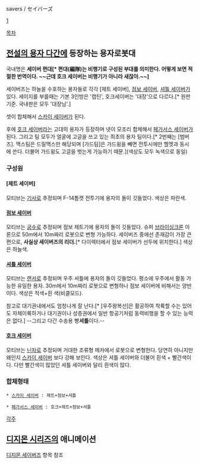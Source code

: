 savers / セイバーズ

[attachment:/sabers.JPG]

[[목차]]

== [[전설의 용자 다간]]에 등장하는 용자로봇대 ==
국내명은 '''세이버 편대[* 편대(編隊)는 비행기로 구성된 부대를 의미한다. 어떻게 보면 적절한 번역이다. ~~근데 호크 세이버는 비행기가 아니라 새잖아.~~]'''

세이버즈는 하늘을 수호하는 용자들로 각각 [제트 세이버], [[점보 세이버]], [[셔틀 세이버]]가 있다. 세이지를 부를때는 기본 3인방은 '캡틴', 호크세이버는 '대장'으로 다르다.[* 원판기준. 국내판은 모두 '대장님'.]

셋이 합체해서 [[스카이 세이버]]가 된다.

후에 [[호크 세이버]]라는 고대의 용자가 등장하며 넷이 모조리 합체해서 [[페가서스 세이버]]가 된다. 그리고 팀 모두가 얼굴에 고글을 쓰고 있는 최초의 용자 팀이다.[* 2번째는 [범버즈]. 맥스팀은 드릴맥스만 해당되며 [가드팀]은 가드윙을 빼면 전투시에만 헬멧과 동시에 쓴다. 더불어 가드윙도 고글을 벗는게 가능하기 때문.](색상도 모두 녹색으로 동일)

=== 구성원 ===
==== '''[제트 세이버]''' ====
모티브는 [[기사]]로 추정되며 F-14톰캣 전투기에 용자의 돌이 깃들었다. 색상은 파란색.

==== '''[[점보 세이버]]''' ====
모티브는 [[궁수]]로 추정되며 점보 제트기에 용자의 돌이 깃들었다. 슈퍼 [[브라이싱크론]] 이론으로 50m에서 10m짜리 로봇으로 변형 가능하다. 세이버즈 중에선 존재감이 가장 큰 편으로, '''사실상 세이버즈의 리더.'''[* 다이렉터에서 점보 세이버가 선두에 위치한다.] 색상은 하늘색.

==== '''[[셔틀 세이버]]''' ====
모티브는 [[랜서]]로 추정되며 우주 셔틀에 용자의 돌이 깃들었다. 평소에 우주에서 활동 가능한 유일한 용자. 30m에서 10m짜리 로봇으로 변형하나 점보 세이버에 비해서는 양반이다. 색상은 적색+흰 색(비클모드).

참고로 대기권내에서도 엄청나게 잘 난다.[* [우주왕복선]은 활공하여 착륙할 수는 있어도 자체이륙하거나 대기권이나 성층권에서 일반 항공기처럼 동력비행을 할 수 있는 능력은 없다.] --그리고 다간 수송용 빵'''셔틀'''이다.--

==== '''[[호크 세이버]]''' ====
모티브는 [[닌자]]로 추정되며 거대한 조류형 메카에서 로봇으로 변형한다. 당연히 아니지만 왜인지 [[스카이 세이버]] 보다 강해 보인다. 색상은 셔틀 세이버와 더불어 흰색 + 빨간색이다. 다만 빨간색이 많았던 셔틀 세이버와 달리 흰색이 많다.

=== 합체형태 ===
 * [[스카이 세이버]] : 제트+점보+셔틀

 * [[페가서스 세이버]] : 호크+제트+점보+셔틀

[[각주]]
== [[디지몬 시리즈]]의 애니메이션 ==
[[디지몬 세이버즈]] 항목 참조

